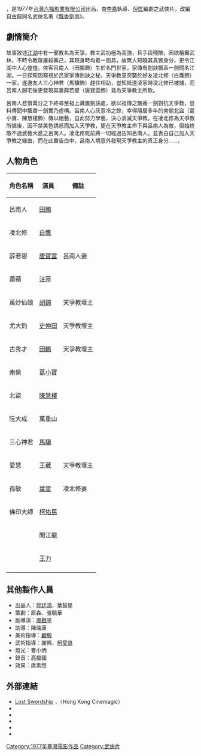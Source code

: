 {{Infobox Film
| name               = 飄香劍雨 
| original_name      = ''{{lang|en|The Lost Swordship}}''
| image              = The Lost Swordship.jpg
| caption            = 
| director           = [[李嘉_(台灣導演)|李嘉]]
| producer           = [[呂鈺南|呂鈺南]] <br> [[陳淑麗|陳淑麗]]
| producer_2         = 朱愚純<br>鄭雅志
| writer             = [[倪匡|倪匡]]
| based_on           = [[古龍|古龍]]《[[飄香劍雨|飄香劍雨]]》
| starring           = [[田鵬|田鵬]] <br> [[白鷹|白鷹]] <br> [[唐寶雲|唐寶雲]] <br> [[汪萍|汪萍]] 
| music              = [[周福良|周福良]]
| cinematography     = [[賀用正|賀用正]]
| editing            = [[郭廷鴻|郭廷鴻]] <br> [[江煌雄|江煌雄]]
| production_company = [[六福影業有限公司|六福影業有限公司]]
| distributor        = 
| released           = {{TWN}}：{{film date|1977}}
| runtime            = 93 分鐘
| country            = {{TW}}
| language           = 華語
| budget             = 
| gross              = 
| preceded_by        = 
| followed_by        = 
| website            = 
| amg_id             = 1:338743
| imdb_id            = tt0066004
}}

{{engname|《飄香劍雨》|''The Lost Swordship''}}，是1977年[[台灣|台灣]][[六福影業有限公司|六福影業有限公司]]出品，由[[李嘉_(台灣導演)|李嘉]]執導、[[倪匡|倪匡]]編劇之武俠片，改編自[[古龍|古龍]]同名武俠名著《[[飄香劍雨|飄香劍雨]]》。


== 劇情簡介 ==

故事敘述[[江湖|江湖]]中有一邪教名為天爭，教主武功極為高強，且手段殘酷，因欲稱霸武林，不時令教眾屠殺異己，其現身時均着一面具，故無人知曉其真實身分，更令江湖中人心惶惶。俠客呂南人（田鵬飾）生於名門世家，家傳有劍訣飄香一劍聞名江湖。一日探知因窺視於呂家家傳劍訣之秘，天爭教意突襲於好友凌北修（白鷹飾）一家，遂邀友人三心神君（馬驥飾）趕往相助，豈知抵達凌家時凌北修已被擄，而呂南人歸宅後更發現其妻薛若壁（唐寶雲飾）竟為天爭教主所欺。

呂南人悲憤萬分之下終尋至祖上藏置劍訣處，欲以祖傳之飄香一劍對抗天爭教，豈料傳聞中飄香一劍實乃虛構。呂南人心灰意冷之餘，幸得隱居多年的南偷北盜（葛小寶、陳慧樓飾）傳以絕藝，自此努力學藝，決心消滅天爭教。在凌北修為天爭教所擒後，因不禁美色誘惑而加入天爭教，更在天爭教主命下與呂南人為敵，但始終敵不過武藝大進之呂南人。凌北修死前將一切經過告知呂南人，並表白自己加入天爭教之緣由，而在此番告白中，呂南人境意外發現天爭教主的真正身分……。

== 人物角色 ==
{| class="wikitable" 
|- 
! 角色名稱 || 演員 || 備註
|- 
| 呂南人 || [[田鵬|田鵬]] ||
|-
| 凌北修 || [[白鷹|白鷹]] ||
|-
| 薛若碧 || [[唐寶雲|唐寶雲]] || 呂南人妻
|-
| 蕭蘋 || [[汪萍|汪萍]] ||
|-
| 萬妙仙娘 || [[胡錦|胡錦]] || 天爭教壇主
|-
| 尤大鈞 || [[史仲田|史仲田]] || 天爭教壇主
|-
| 古秀才 || [[田鶴|田鶴]] || 天爭教壇主
|-
| 南偷 || [[葛小寶|葛小寶]] ||
|-
| 北盜 || [[陳慧樓|陳慧樓]] ||
|-
| 阮大成 || 萬重山 ||
|-
| 三心神君 || [[馬驥_(男演員)|馬驥]] ||
|-
| 愛慧 || 王葳 || 天爭教壇主
|-
| 孫敏 || [[葉雯|葉雯]] || 凌北修妻
|-
| 佛印大師 || [[柯佑民|柯佑民]] ||
|-
| || 聞江龍 ||
|-
| || [[王力_(演員)|王力]] ||
|-
|}

== 其他製作人員 ==
*出品人：[[郭廷鴻|郭廷鴻]]、葉鼓星
*策劃：原森、張毓華
*副導演：[[虞戡平|虞戡平]]
*助導：陳瑞康 
*美術指導：[[顧毅|顧毅]]
*武術指導：謝興、[[柯受良|柯受良]]
*燈光：曹小炳
*錄音：高福國
*效果：席素然 

== 外部連結 ==
*[http://www.hkcinemagic.com/en/movie.asp?id=3021 Lost Swordship] {{Wayback|url=http://www.hkcinemagic.com/en/movie.asp?id=3021 |date=20160304205320 }}，〈Hong Kong Cinemagic〉
*{{hkmdb title|10225|飄香劍雨}}
*{{Mtime|34871|飄香劍雨}}
*{{douban|title=飄香劍雨}}
*{{Amg movie|338743|飄香劍雨}}
*{{imdb title|0066004|飄香劍雨}}

[[Category:1977年臺灣電影作品|Category:1977年臺灣電影作品]]
[[Category:武俠片|Category:武俠片]]